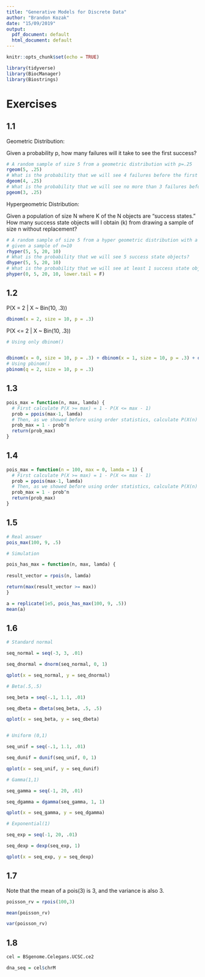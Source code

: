 ```yaml
---
title: "Generative Models for Discrete Data"
author: "Brandon Kozak"
date: "15/09/2019"
output:
  pdf_document: default
  html_document: default
---
```


```r
knitr::opts_chunk$set(echo = TRUE)
```


```r
library(tidyverse)
library(BiocManager)
library(Biostrings)
```



# Exercises

## 1.1

Geometric Distribution:

Given a probability p, how many failures will it take to see the first success?

```r
# A random sample of size 5 from a geometric distribution with p=.25
rgeom(5, .25)
# What is the probability that we will see 4 failures before the first success?
dgeom(4, .25)
# What is the probability that we will see no more than 3 failures before the first success?
pgeom(3, .25)
```

Hypergeometric Distribution:

Given a population of size N where K of the N objects are "success states." How many success state objects will I obtain (k) from drawing a sample of size n without replacement?


```r
# A random sample of size 5 from a hyper geometric distribution with a population of N=25, K=5 success state objects, 
# given a sample of n=10
rhyper(5, 5, 20, 10)
# What is the probability that we will see 5 success state objects?
dhyper(5, 5, 20, 10)
# What is the probability that we will see at least 1 success state object?
phyper(0, 5, 20, 10, lower.tail = F)
```


## 1.2


P(X = 2 | X ~ Bin(10, .3))
```r
dbinom(x = 2, size = 10, p = .3)
```

P(X <= 2 | X ~ Bin(10, .3))
```r

# Using only dbinom()


dbinom(x = 0, size = 10, p = .3) + dbinom(x = 1, size = 10, p = .3) + dbinom(x = 2, size = 10, p = .3)
# Using pbinom()
pbinom(q = 2, size = 10, p = .3)
```


## 1.3

```r
pois_max = function(n, max, lamda) {
  # First calculate P(X >= max) = 1 - P(X <= max - 1)
  prob = ppois(max-1, lamda)
  # Then, as we showed before using order statistics, calculate P(X(n) >= max) = P(X(n) <= max-1)
  prob_max = 1 - prob^n
  return(prob_max)
}
```

## 1.4

```r
pois_max = function(n = 100, max = 0, lamda = 1) {
  # First calculate P(X >= max) = 1 - P(X <= max - 1)
  prob = ppois(max-1, lamda)
  # Then, as we showed before using order statistics, calculate P(X(n) >= max) = P(X(n) <= max-1)
  prob_max = 1 - prob^n
  return(prob_max)
}
```


## 1.5

```r
# Real answer
pois_max(100, 9, .5)

# Simulation

pois_has_max = function(n, max, lamda) {
  
result_vector = rpois(n, lamda)

return(max(result_vector >= max))
}

a = replicate(1e5, pois_has_max(100, 9, .5))
mean(a)
```


## 1.6

```r
# Standard normal

seq_normal = seq(-3, 3, .01)

seq_dnormal = dnorm(seq_normal, 0, 1)

qplot(x = seq_normal, y = seq_dnormal)

# Beta(.5,.5)

seq_beta = seq(-.1, 1.1, .01)

seq_dbeta = dbeta(seq_beta, .5, .5)

qplot(x = seq_beta, y = seq_dbeta)


# Uniform (0,1)

seq_unif = seq(-.1, 1.1, .01)

seq_dunif = dunif(seq_unif, 0, 1)

qplot(x = seq_unif, y = seq_dunif)

# Gamma(1,1)

seq_gamma = seq(-1, 20, .01)

seq_dgamma = dgamma(seq_gamma, 1, 1)

qplot(x = seq_gamma, y = seq_dgamma)

# Exponential(1)

seq_exp = seq(-1, 20, .01)

seq_dexp = dexp(seq_exp, 1)

qplot(x = seq_exp, y = seq_dexp)
```


## 1.7

Note that the mean of a pois(3) is 3, and the variance is also 3.
```r

poisson_rv = rpois(100,3)

mean(poisson_rv)

var(poisson_rv)


```


## 1.8


```r
cel = BSgenome.Celegans.UCSC.ce2

dna_seq = cel$chrM
```

